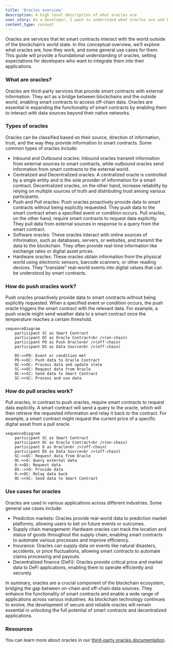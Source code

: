 ```yaml
---
title: 'Oracles overview'
description: A high level description of what oracles are
user_story: As a developer, I want to understand what oracles are and how they work.
content_type: concept
---
```


Oracles are services that let smart contracts interact with the world outside of the blockchain’s world state. In this conceptual overview, we’ll explore what oracles are, how they work, and some general use cases for them. This guide will provide a foundational understanding of oracles, setting expectations for developers who want to integrate them into their applications.

### What are oracles?

Oracles are third-party services that provide smart contracts with external information. They act as a bridge between blockchains and the outside world, enabling smart contracts to access off-chain data. Oracles are essential in expanding the functionality of smart contracts by enabling them to interact with data sources beyond their native networks.

### Types of oracles

Oracles can be classified based on their source, direction of information, trust, and the way they provide information to smart contracts. Some common types of oracles include:

- Inbound and Outbound oracles: Inbound oracles transmit information from external sources to smart contracts, while outbound oracles send information from smart contracts to the external world.
- Centralized and Decentralized oracles: A centralized oracle is controlled by a single entity and is the sole provider of information for a smart contract. Decentralized oracles, on the other hand, increase reliability by relying on multiple sources of truth and distributing trust among various participants.
- Push and Pull oracles: Push oracles proactively provide data to smart contracts without being explicitly requested. They push data to the smart contract when a specified event or condition occurs. Pull oracles, on the other hand, require smart contracts to request data explicitly. They pull data from external sources in response to a query from the smart contract.
- Software oracles: These oracles interact with online sources of information, such as databases, servers, or websites, and transmit the data to the blockchain. They often provide real-time information like exchange rates or digital asset prices.
- Hardware oracles: These oracles obtain information from the physical world using electronic sensors, barcode scanners, or other reading devices. They "translate" real-world events into digital values that can be understood by smart contracts.

### How do push oracles work?

Push oracles proactively provide data to smart contracts without being explicitly requested. When a specified event or condition occurs, the push oracle triggers the smart contract with the relevant data. For example, a push oracle might send weather data to a smart contract once the temperature reaches a certain threshold.

```mermaid
sequenceDiagram
    participant SC as Smart Contract
    participant OC as Oracle Contract<br />(on-chain)
    participant PO as Push Oracle<br />(off-chain)
    participant DS as Data Source<br />(off-chain)

    DS->>PO: Event or condition met
    PO->>OC: Push data to Oracle Contract
    OC->>OC: Process data and update state
    SC->>OC: Request data from Oracle
    OC->>SC: Send data to Smart Contract
    SC->>SC: Process and use data
```

### How do pull oracles work?

Pull oracles, in contrast to push oracles, require smart contracts to request data explicitly. A smart contract will send a query to the oracle, which will then retrieve the requested information and relay it back to the contract. For example, a smart contract might request the current price of a specific digital asset from a pull oracle.

```mermaid
sequenceDiagram
    participant SC as Smart Contract
    participant OC as Oracle Contract<br />(on-chain)
    participant O as Oracle<br />(off-chain)
    participant DS as Data Source<br />(off-chain)
    SC->>OC: Request data from Oracle
    OC->>O: Query external data
    O->>DS: Request data
    DS-->>O: Provide data
    O->>OC: Relay data back
    OC->>SC: Send data to Smart Contract
```

### Use cases for oracles

Oracles are used in various applications across different industries. Some general use cases include:

- Prediction markets: Oracles provide real-world data to prediction market platforms, allowing users to bet on future events or outcomes.
- Supply chain management: Hardware oracles can track the location and status of goods throughout the supply chain, enabling smart contracts to automate various processes and improve efficiency.
- Insurance: Oracles can supply data on events like natural disasters, accidents, or price fluctuations, allowing smart contracts to automate claims processing and payouts.
- Decentralized finance (DeFi): Oracles provide critical price and market data to DeFi applications, enabling them to operate efficiently and securely.

In summary, oracles are a crucial component of the blockchain ecosystem, bridging the gap between on-chain and off-chain data sources. They enhance the functionality of smart contracts and enable a wide range of applications across various industries. As blockchain technology continues to evolve, the development of secure and reliable oracles will remain essential in unlocking the full potential of smart contracts and decentralized applications.

### Resources

You can learn more about oracles in our [third-party oracles documentation](for-devs/oracles/oracles-content-map).
